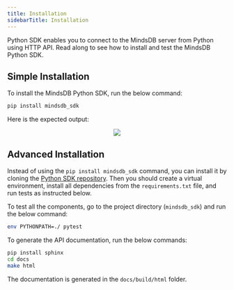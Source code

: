 ```yaml
---
title: Installation
sidebarTitle: Installation
---
```


Python SDK enables you to connect to the MindsDB server from Python using HTTP API. Read along to see how to install and test the MindsDB Python SDK.

## Simple Installation

To install the MindsDB Python SDK, run the below command:

```bash
pip install mindsdb_sdk
```

Here is the expected output:

<p align="center">
  <img src="/assets/pythonsdk_install_output.png" />
</p>

## Advanced Installation

Instead of using the `pip install mindsdb_sdk` command, you can install it by cloning the [Python SDK repository](https://github.com/mindsdb/mindsdb_python_sdk). Then you should create a virtual environment, install all dependencies from the `requirements.txt` file, and run tests as instructed below.

To test all the components, go to the project directory (`mindsdb_sdk`) and run the below command:

```bash
env PYTHONPATH=./ pytest
```

To generate the API documentation, run the below commands:

```bash
pip install sphinx
cd docs
make html
```

The documentation is generated in the `docs/build/html` folder.
